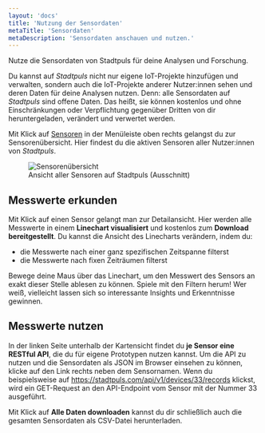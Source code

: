 ```yaml
---
layout: 'docs'
title: 'Nutzung der Sensordaten'
metaTitle: 'Sensordaten'
metaDescription: 'Sensordaten anschauen und nutzen.'
---
```

  
<p className="lead">
  Nutze die Sensordaten von Stadtpuls für deine Analysen und Forschung.
</p>

Du kannst auf *Stadtpuls* nicht nur eigene IoT-Projekte hinzufügen und verwalten, sondern auch die IoT-Projekte anderer Nutzer:innen sehen und deren Daten für deine Analysen nutzen.
Denn: alle Sensordaten auf *Stadtpuls* sind offene Daten. Das heißt, sie können kostenlos und ohne Einschränkungen oder Verpflichtung gegenüber Dritten von dir heruntergeladen, verändert und verwertet werden. 

Mit Klick auf <a href="/sensors">Sensoren</a> in der Menüleiste oben rechts gelangst du zur Sensorenübersicht. Hier findest du die aktiven Sensoren aller Nutzer:innen von *Stadtpuls*.

  <figure>
  <img style={{maxHeight: 400, border: '1px solid rgba(0, 0, 0, 0.05)'}}
    src="/images/viewSensors.png"
    alt="Sensorenübersicht"
  />
    <figcaption>
    Ansicht aller Sensoren auf Stadtpuls (Ausschnitt)
    </figcaption>
  </figure>

## Messwerte erkunden
Mit Klick auf einen Sensor gelangt man zur Detailansicht. Hier werden alle Messwerte in einem **Linechart visualisiert** und kostenlos zum **Download bereitgestellt**.
Du kannst die Ansicht des Linecharts verändern, indem du:

- die Messwerte nach einer ganz spezifischen Zeitspanne filterst
- die Messwerte nach fixen Zeiträumen filterst

Bewege deine Maus über das Linechart, um den Messwert des Sensors an exakt dieser Stelle ablesen zu können.
Spiele mit den Filtern herum! Wer weiß, vielleicht lassen sich so interessante Insights und Erkenntnisse gewinnen.

## Messwerte nutzen
In der linken Seite unterhalb der Kartensicht findet du **je Sensor eine RESTful API**, die du für eigene Prototypen nutzen kannst.
Um die API zu nutzen und die Sensordaten als JSON im Browser einsehen zu können, klicke auf den Link rechts neben dem Sensornamen. Wenn du beispielsweise auf <a href="https://stadtpuls.com/api/v1/devices/33/records" target="_blank">https://stadtpuls.com/api/v1/devices/33/records</a> klickst, wird ein GET-Request an den API-Endpoint vom Sensor mit der Nummer 33 ausgeführt.

Mit Klick auf **Alle Daten downloaden** kannst du dir schließlich auch die gesamten Sensordaten als CSV-Datei herunterladen.


